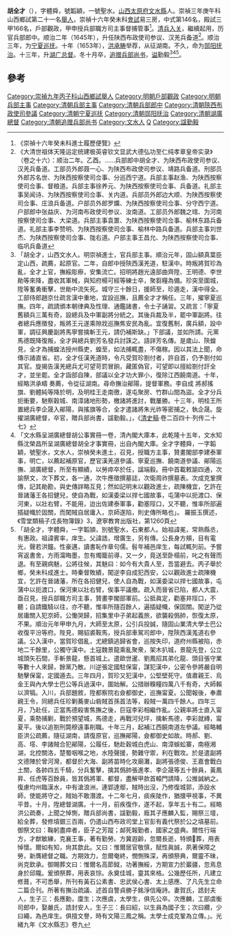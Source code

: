 {{明清人物信息框
| 姓名 = 胡全才
| 圖片名稱= 
| 圖片大小 =
| 圖片說明 = 
| 最高職務 = 兵部職方司主事督捕管事
| 國家 = 大明 
| 籍貫 = [[山西|山西]][[太原府|太原府]][[文水縣|文水縣]]
| 字號 = 字體舜，號韜穎
| 諡號 = 諡勤毅
| 出生日期 = 萬曆三十三年乙巳正月二十二日（1605年3月11日）
| 出生地點 =
| 逝世日期 =  
| 逝世地點 =
| 府邸 = 
| 墓葬 = 
| 配偶 =  賀氏（誥贈夫人）<ref>《壬戌科同年齒錄》</ref>
| 世系 = 
| 親屬 = 曾祖胡世弼（儒官）；祖胡賓率（生員）；父胡誥（增廣生）；孫[[胡灒|胡灒]]（康熙壬戌中式未殿試）
| 出身 =
* 崇禎九年丙子科山西鄉試第五十一名[[舉人|舉人]]
* 崇禎十六年癸未科進士
| 經歷 =
| 著作 = 
*  《括活疏議》
}}
'''胡全才'''（{{bd|1605年|3月11日|？年||}}），字體舜，號韜穎，一號聖水。[[山西|山西]][[太原府|太原府]][[文水縣|文水縣]]人。崇禎三年庚午科山西鄉試第二十一名[[舉人|舉人]]，崇禎十六年癸未科[[會試|會試]]易三房，中式第146名，殿試三甲166名，戶部觀政，甲申授兵部職方司主事督捕管事<ref>《崇禎十六年癸未科進士履歷便覽》</ref>。[[清兵入关|清兵入关]]，繼續起用，历官兵部郎中。顺治二年（1645年），升任陕西布政使司参议、汉羌兵备道<ref>《大清世祖体天隆运定统建极英睿钦文显武大德弘功至仁纯孝章皇帝实录》（卷之十六）：顺治二年。乙酉。……兵部郎中胡全才、为陕西布政使司参议、汉羌兵备道。工部员外郎聂一心、为陕西布政使司参议、靖路兵备道。刑部员外郎苏名世、为陕西按察使司佥事、分巡西宁道。兵部主事赵渔、为陕西按察使司佥事、督粮道。兵部主事徐养元、为陕西按察使司佥事、兵备道。礼部主事吴闻诗、为陕西按察使司佥事、关内道。兵部员外郎边大顺、为陕西按察使司佥事、庄浪兵备道。户部员外郎罗爌、为陕西按察使司佥事、分守西宁道。户部郎中张益庆、为河南布政使司参议、汝南道。工部员外郎魏之琯、为河南按察使司佥事、大梁道。兵部主事袁噩、为陕西按察使司佥事、榆林东路兵备道。礼部主事李赞明、为陕西按察使司佥事、榆林中路兵备道。兵部主事刘世杰、为陕西按察使司佥事、陇右道。户部主事王昌允、为陕西按察使司佥事、临巩兵备道</ref>。顺治三年，为[[宁夏巡抚|宁夏巡抚]]。十年（1653年），[[洪承畴|洪承畴]]举荐，从征湖南。不久，命为[[郧阳抚治|郧阳抚治]]。十三年，升[[湖广总督|湖广总督]]。冬十月卒，[[追赠|追赠]][[兵部尚书|兵部尚书]]，[[谥|谥]]勤毅<ref>「胡全才，山西文水人。明崇禎進士，官兵部主事。順治元年，固山額真葉臣定山西，疏薦，起原官。二年，自郎中授陝西漢羌道，駐漢中。時叛將賀珍為亂，全才上官，撫綏彫瘵，安集流亡。招明將趙光遠部曲齊陞、王明德、李世勛等來降，盡收其軍械，與知府楊可經等練士卒，聚芻糧為備。珍突至圍城，陞等奮勇衝擊，世勛中流矢死。城守三十餘日，援師至，珍遁走，漢中得全。工部侍郎趙京仕疏言漢中重地，宜設巡撫，且薦全才才稱任。三年，擢寧夏巡撫。四年，疏請頒本朝律典及性理、通鑑諸書，令士子誦習。又疏言：「寧夏舊額兵三萬有奇，設總兵及中軍副將分統之。其後兵裁及半，罷中軍副將。往者總兵應徵發，叛將王元遂乘隙戕巡撫焦安民為亂。宜復舊制，廣兵額，設中軍，調征興慶副將馬寧嘗擒斬王元，請仍補斯缺。」下部議，並如所請。元黨馬德既降復叛，全才與總兵劉芳名發兵討誅之。語詳芳名傳。是歲山、陝蝗見，全才為捕蝗法授州縣吏，蝗至，如法捕輒盡，不傷稼。因以其法上聞，命傳示諸直省。初，全才任漢羌道時，令凡受賀珍劄付者，許自首，仍予劄付如其官。旋揭告漢羌總兵尤可望苛罰冒餉，藏匿偽官，可望即以擅給劄付訐全才，並坐罷。全才詣部自陳，部議以全才功大罪小，復除江西饒南道。十年，經略洪承疇 奏薦，令從征湖南。尋命撫治鄖陽，提督軍務。李自成 將郝搖旗、劉體純等降於明，及明桂王走南徼，遂屯聚房、竹群山間為盜。全才分兵扼衝要，馳察穀城、南漳諸地形勢，檄諸將進討，戰屢勝。十三年，明桂王所置總兵李企晟入鄖陽，與搖旗等合，全才遣諸將朱光祚等密捕之，執企晟。旋擢湖廣總督，卒官，贈兵部尚書，諡勤毅。」，《[[清史稿|清史稿]]·卷二百四十·列传二十七》</ref><ref>「文水縣呈湖廣總督胡公事實冊一卷，清內閣大庫本，此乾隆十五年，文水知縣沈榮昌所呈湖廣總督胡全才事實冊，出自內閣大庫。全才字體舜，一字韜穎，號聖水，文水人，崇楨癸未進土，召見，授職方主事，贊畫閣部李建泰軍事，明亡，以薦起補原官，歷官漢羌道參議、寧夏巡撫、饒南道參議、鄖陽巡撫、湖廣總督，所至有顯績，以勞瘁卒於任，諡端毅。冊中首載敕諭四通，次諭祭文，次下葬文，各一通，次牛應徵撰墓誌，次衛周祚撰墓表。次成克鞏撰傳，記其勛勘，與史傳詳略互見；然如記明末以觀政進士，疏陳機宜，乞許在晉諸藩王各招健兒，使自為戰，如漢委梁以捍七國故事，屯蒲中以扼渡口、保河東，以壯右臂，不能用，迨出佐建泰軍事，勸塞陘口，又不聽，惟率所部遍插疑幟於固關，而闖賊自居庸入，京師遂陷，則史傳所略也」。 羅振玉撰述，《雪堂類稿子戊長物簿錄》3，遼寧教育出版社，第1260頁</ref><ref>「胡全才，字體舜，一字韜頴，別號聖水，石東都人。始祖諱冕，常熟縣丞，有惠政。祖諱賓率，庠生。父諱誥，增廣生，另有傳。公長身方頰，目有電光，聲若洪鐘。性豪邁，讀書恥作章句儒。髫年補邑庠生，每試輒列前。予嘗宵返書舍，方雨澝晦墨，忽有燭籠前導，又一夕，竟送至卧榻前，叱之有聲而退。有至親病魅，公將往候，其魅曰：如今有大貴人至，吾當避去。丙子舉於鄉，癸未科成進士。時秦督敗績，闖逆李自成犯西安，公以觀政進士疏陳機宜，乞許在晉諸藩，所在各招健兒，使人自為戰，如漢委梁以捍七國故事，屯蒲中以扼渡口，保河東以壯右臂，俟事平議撤。疏入而晉省已陷，都人大震，亟召見，授兵部職方司主事，贊畫李閣部軍前。公抵眞定，勸塞井陘口，不聽；自請鐵騎以往，亦不聽，惟率所隨百餘人，遍插疑幟，保固關。闖逆乃從居庸關入犯京師，公慟哭歸，招集里中子弟起義旅，欲襲殺僞帥，恢復太原，不果。順治元年甲申九月，大師至太原，公引兵投誠，隨固山業清大學士巴公收復平汾等府。陛見，賜貂裘鞍馬，授兵部車駕司郎中，陞陝西漢羗道右參議。公入漢中，當賀珍倡亂，尤總鎮逃歸省會，巡按失印，道府州縣被陷，赤地二千餘里，公獨守漢中。土寇魏景龍乘亂聚衆，架木扒城，景龍先登，公立城頭矢石間，手斬景龍，懸首城上。遣歐世暹、劉鳳招其弟化龍、頭目張守業等數十人來歸，餘黨乃散。川逆張定國駐保甯，謀犯漢中，公密令參將嚴自明馳擊保甯，定國遁去。三年四月，賀珍又犯漢中，公堅壁死守。值肅親王、烏金王與內大學士巴公等兵過漢中，圍始解。公措辦糗糧四萬八千有奇，大師賴以濟犒。入川，兵部題敘，陞都察院右僉都御史，巡撫甯夏。公聞報後，奉肅親王令，同總兵任珍剿蕎麥山砦賊首孫首法等，殺賊一萬四千餘人。四年三月，乃赴任，正當馬德殺害焦撫之後，巨寇李彩相繼作亂。公親率將士直入甯夏，乘勢捕剿，戰於預望城，馬德走，再戰河兒坪，擒斬馬德，李彩就縳，甯夏平。後以追劄刑斃穆遠事削職。十年三月，起補江西饒南道左參議。經略輔臣洪公疏薦，隨征湖南，請復原官，巡撫鄖陽，僉都御史如故。時郝、劉、高、㙮、李諸賊合犯鄖陽，公履任，馳赴穀城白虎山、南漳蜈蚣寨，南極湘湖，北控關洛，楚蜀咽喉之地，水陸聲援，勢難守禦，利在戰攻。於是遣副將文德陣於曾河灣，都督於大海、副將苗時化攻廟灘，副將張德俊、王嘉會戰白土關，各帥四五千騎，分兵奮擊，擒其僞帥張進孝、李企晟等五十餘員，黃鳳昇、任虎等百餘員，皆其僞將軍、都督，盡解甲款首轅門請降，公推誠納之。復慮均州臨漢水，中有滄浪洲，連郢達鄢，賊時出沒，乃修復城郭，添設水師，使能將守之，賊始不敢潛渡。十二年七月，痰疾陡作，猶擐甲視事，不異平昔。十月，陞總督湖廣。十一月，前疾復作，遂不起，享年五十有二。經略洪公疏奏，上聞之悼惻，贈兵部尚書，諡勤毅，廕其子應麟入監，賜祭三壇，給全葬，發修墳銀三百兩，仍遣山西布政司堂上官彭有義代祭於公之墳墓前。御祭文曰：鞠躬盡瘁者，臣子之芳蹤；䘏死報勤者，國家之盛典。爾性行端方，才猷敏練，克襄王事，著有勤勞。方冀遐齡，忽爾長逝，特頒葬，用表悼懷。爾如有知，尙其歆此。又曰：惟爾居官敬慎，賦性眞誠，夙著保障之勞，新膺總督之職。方期效力，忽爾奄終，憫惻殊深，再頒祭典，爾靈不昧，尚克欽承。御賜葬文曰：惟爾名高節鉞，功著撫綏，方期宣力於巖疆，忽焉息身於邱隴。爰頒祭葬，用表哀悰。永奠佳城，靈其來格。公幾歷任所，凡建立修葺，不可悉舉，所刊有黃石公素書、忠武侯心書、太上感應、了凡先生立命二篇合刊。所著有撫治疏議、述首自警貞勝子銘淨信庵詩。妻賀氏，誥封夫人，生子三：長應勳，廩生；次應虞，太學生，俱先公卒。次應麟，工部虞衡司郎中，娶嚴氏，誥封安人，生子三：長曰紹，以生員為國子生；次曰纘，少曰繩，為邑庠生。俱擅文譽，時有文陽三鳳之稱。太學士成克鞏為立傳。」。光緒九年《文水縣志》卷九</ref>。
==參考==
{{Reflist}}
{{崇禎十六年癸未科殿試金榜}}
[[Category:崇禎九年丙子科山西鄉試舉人|Category:崇禎九年丙子科山西鄉試舉人]]
[[Category:明朝戶部觀政|Category:明朝戶部觀政]]
[[Category:明朝兵部主事|Category:明朝兵部主事]]
[[Category:清朝兵部主事|Category:清朝兵部主事]]
[[Category:清朝兵部郎中|Category:清朝兵部郎中]]
[[Category:清朝陝西布政使司參議|Category:清朝陝西布政使司參議]]
[[Category:清朝宁夏巡抚|Category:清朝宁夏巡抚]]
[[Category:清朝郧阳抚治|Category:清朝郧阳抚治]]
[[Category:清朝湖廣總督|Category:清朝湖廣總督]]
[[Category:清朝追赠兵部尚书|Category:清朝追赠兵部尚书]]
[[Category:文水人|Category:文水人]]
[[Category:胡姓|Q]]
[[Category:諡勤毅|Category:諡勤毅]]